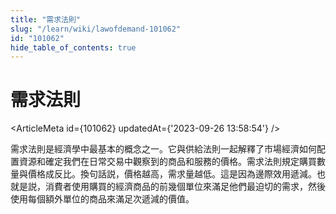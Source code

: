 ```yaml
---
title: "需求法則"
slug: "/learn/wiki/lawofdemand-101062"
id: "101062"
hide_table_of_contents: true
---
```



# 需求法則

<ArticleMeta id={101062} updatedAt={'2023-09-26 13:58:54'} />
<div className='border-solid border-b border-t-0 my-4 border-[var(--ifm-color-gray-300)]' />

需求法則是經濟學中最基本的概念之一。它與供給法則一起解釋了市場經濟如何配置資源和確定我們在日常交易中觀察到的商品和服務的價格。需求法則規定購買數量與價格成反比。換句話説，價格越高，需求量越低。這是因為邊際效用遞減。也就是説，消費者使用購買的經濟商品的前幾個單位來滿足他們最迫切的需求，然後使用每個額外單位的商品來滿足次遞減的價值。
